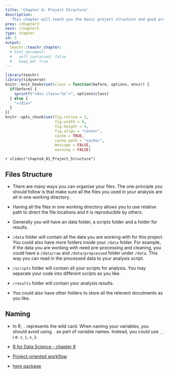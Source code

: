 ```yaml
---
title: 'Chapter 4: Project Structure'
description:
  'This chapter will teach you the basic project structure and good practice of project management in R.'
prev: /chapter3
next: /chapter5
type: chapter
id: 5
output:
  teachr::teachr_chapter:
  # html_document:
  #   self_contained: false
  #   keep_md: true
---
```


```r
library(teachr)
library(tidyverse)
knitr::knit_hooks$set(class = function(before, options, envir) {
  if(before) {
    sprintf("<div class='%s'>", options$class)
  } else {
    "</div>"
  }
})
knitr::opts_chunk$set(fig.retina = 2,
                      fig.width = 6, 
                      fig.height = 4,
                      fig.align = "center",
                      cache = TRUE,
                      cache.path = "cache/",
                      message = FALSE,
                      warning = FALSE)
```


<exercise id="1" title="Getting start with an R project" type="slides">

`r slides("chapte4_01_Project_Structure")`

</exercise>

<exercise id="2" title="Files Structure and Naming">

## Files Structure 

* There are many ways you can organise your files. The one principle you should follow is that make sure all the files you used in your analysis are all in one working directory. 

* Having all the files in one working directory allows you to use relative path to direct the file locations and it is reproducible by others. 

* Generally you will have an data folder, a scripts folder and a folder for results. 

* `/data` folder will contain all the data you are working with for this project. You could also have more folders inside your `/data` folder. For example, if the data you are working with need pre-processing and cleaning, you could have a `/data/raw` and `/data/propcessed` folder under `/data`. This way you can read in the processed data to your analysis script. 

* `/scripts` folder will contain all your scripts for analysis. You may separate your code into different scripts as you like.

* `/results` folder will contain your analysis results. 

* You could also have other folders to store all the relevent docutments as you like. 

## Naming 

* In R, `.` represents the wild card. When naming your variables, you should avoid using `.` as part of variable names. Instead, you could use `_`. i.e. `x_1`, `x_2`.


</exercise>

<exercise id="3" title="Additional Sources">

* [R for Data Science - chapter 8](https://r4ds.had.co.nz)

* [Project-oriented workflow](https://rstats.wtf/project-oriented-workflow.html)

* [here package](https://here.r-lib.org)

</exercise>
